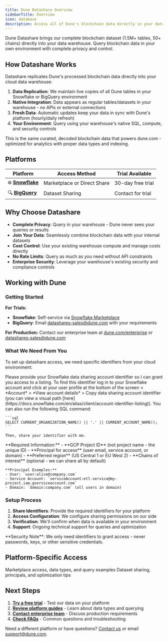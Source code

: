 ```yaml
---
title: Dune Datashare Overview
sidebarTitle: Overview
icon: database
description: Access all of Dune's blockchain data directly in your data warehouse for privacy and control.
---
```


Dune Datashare brings our complete blockchain dataset (1.5M+ tables, 50+ chains) directly into your data warehouse. Query blockchain data in your own environment with complete privacy and control.

## How Datashare Works

Datashare replicates Dune's processed blockchain data directly into your cloud data warehouse:

1. **Data Replication**: We maintain live copies of all Dune tables in your Snowflake or BigQuery environment
2. **Native Integration**: Data appears as regular tables/datasets in your warehouse - no APIs or external connections
3. **Fresh Data**: Automatic updates keep your data in sync with Dune's platform (hourly/daily refresh)
4. **Your Environment**: Query using your warehouse's native SQL, compute, and security controls

<Info>
This is the same curated, decoded blockchain data that powers dune.com - optimized for analytics with proper data types and indexing.
</Info>

## Platforms

| **Platform** | **Access Method** | **Trial Available** |
|-------------|------------------|-------------------|
| ❄️ **[Snowflake](/datashare/datashare-snowflake)** | Marketplace or Direct Share | 30-day free trial |
| 🔍 **[BigQuery](/datashare/datashare-bigquery)** | Dataset Sharing | Contact for trial |

## Why Choose Datashare

- **Complete Privacy**: Query in your warehouse - Dune never sees your queries or results
- **Join Your Data**: Seamlessly combine blockchain data with your internal datasets
- **Cost Control**: Use your existing warehouse compute and manage costs directly
- **No Rate Limits**: Query as much as you need without API constraints
- **Enterprise Security**: Leverage your warehouse's existing security and compliance controls

## Working with Dune

### Getting Started

**For Trials:**
- **Snowflake**: Self-service via [Snowflake Marketplace](https://app.snowflake.com/marketplace/providers/GZSVZMYSCO/Dune)
- **BigQuery**: Email datashares-sales@dune.com with your requirements

**For Production:** Contact our enterprise team at [dune.com/enterprise](https://dune.com/enterprise) or datashares-sales@dune.com

### What We Need From You

To set up datashare access, we need specific identifiers from your cloud environment:

<AccordionGroup>
  <Accordion title="Snowflake Requirements">
    Please provide your Snowflake data sharing account identifier so I can grant you access to a listing. To find this identifier log in to your Snowflake account and click at your user profile at the bottom of the screen > *Account* > *View account details* > Copy data sharing account identifier (you can view a visual path [here](https://docs.snowflake.com/en/alias/client/account-identifier-listing)). You can also run the following SQL command:

    ```sql
    SELECT CURRENT_ORGANIZATION_NAME() || '.' || CURRENT_ACCOUNT_NAME();
    ```

    Then, share your identifier with me.
  </Accordion>
  
  <Accordion title="BigQuery Requirements">
    **Required Information:**
    - **GCP Project ID** (not project name - the unique ID)
    - **Principal for access** (user email, service account, or domain)
    - **Preferred region** (US Central 1 or EU West 2)
    - **Chains of interest** (optional - we can share all by default)
    
    **Principal Examples:**
    - User: `user:alice@company.com`
    - Service Account: `serviceAccount:etl-service@my-project.iam.gserviceaccount.com`
    - Domain: `domain:company.com` (all users in domain)
  </Accordion>
</AccordionGroup>

### Setup Process

1. **Share Identifiers**: Provide the required identifiers for your platform
2. **Access Configuration**: We configure sharing permissions on our side
3. **Verification**: We'll confirm when data is available in your environment
4. **Support**: Ongoing technical support for queries and optimization

<Warning>
**Security Note**: We only need identifiers to grant access - never passwords, keys, or other sensitive credentials.
</Warning>

## Platform-Specific Access

<CardGroup cols={2}>
  <Card title="Snowflake Guide" icon="snowflake" href="/datashare/datashare-snowflake">
    Marketplace access, data types, and query examples
  </Card>
  <Card title="BigQuery Guide" icon="cloud" href="/datashare/datashare-bigquery">
    Dataset sharing, principals, and optimization tips
  </Card>
</CardGroup>

## Next Steps

1. **[Try a free trial](/datashare/datashare-trial)** - Test our data on your platform
2. **[Review platform guides](/datashare/datashare-snowflake)** - Learn about data types and querying
3. **[Contact enterprise team](https://dune.com/enterprise)** - Discuss production requirements
4. **[Check FAQs](/datashare/datashare-faqs)** - Common questions and troubleshooting

Need a different platform or have questions? [Contact us](https://dune.com/enterprise) or email support@dune.com.